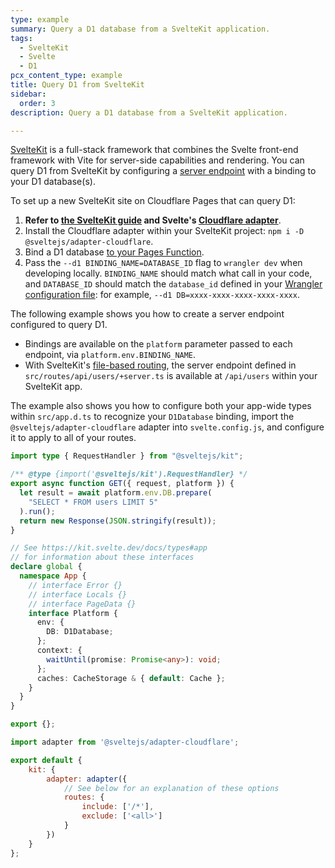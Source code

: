 ```yaml
---
type: example
summary: Query a D1 database from a SvelteKit application.
tags:
  - SvelteKit
  - Svelte
  - D1
pcx_content_type: example
title: Query D1 from SvelteKit
sidebar:
  order: 3
description: Query a D1 database from a SvelteKit application.

---
```



[SvelteKit](https://kit.svelte.dev/) is a full-stack framework that combines the Svelte front-end framework with Vite for server-side capabilities and rendering. You can query D1 from SvelteKit by configuring a [server endpoint](https://kit.svelte.dev/docs/routing#server) with a binding to your D1 database(s).

To set up a new SvelteKit site on Cloudflare Pages that can query D1:

1. **Refer to [the SvelteKit guide](/pages/framework-guides/deploy-a-svelte-kit-site/) and Svelte's [Cloudflare adapter](https://kit.svelte.dev/docs/adapter-cloudflare)**.
2. Install the Cloudflare adapter within your SvelteKit project: `npm i -D @sveltejs/adapter-cloudflare`.
3. Bind a D1 database [to your Pages Function](/pages/functions/bindings/#d1-databases).
4. Pass the `--d1 BINDING_NAME=DATABASE_ID` flag to `wrangler dev` when developing locally. `BINDING_NAME` should match what call in your code, and `DATABASE_ID` should match the `database_id` defined in your [Wrangler configuration file](/workers/wrangler/configuration/): for example, `--d1 DB=xxxx-xxxx-xxxx-xxxx-xxxx`.

The following example shows you how to create a server endpoint configured to query D1.

* Bindings are available on the `platform` parameter passed to each endpoint, via `platform.env.BINDING_NAME`.
* With SvelteKit's [file-based routing](https://kit.svelte.dev/docs/routing), the server endpoint defined in `src/routes/api/users/+server.ts` is available at `/api/users` within your SvelteKit app.

The example also shows you how to configure both your app-wide types within `src/app.d.ts` to recognize your `D1Database` binding, import the `@sveltejs/adapter-cloudflare` adapter into `svelte.config.js`, and configure it to apply to all of your routes.

<Tabs> <TabItem label="TypeScript" icon="seti:typescript">

```ts
import type { RequestHandler } from "@sveltejs/kit";

/** @type {import('@sveltejs/kit').RequestHandler} */
export async function GET({ request, platform }) {
  let result = await platform.env.DB.prepare(
    "SELECT * FROM users LIMIT 5"
  ).run();
  return new Response(JSON.stringify(result));
}
```

```ts
// See https://kit.svelte.dev/docs/types#app
// for information about these interfaces
declare global {
  namespace App {
    // interface Error {}
    // interface Locals {}
    // interface PageData {}
    interface Platform {
      env: {
        DB: D1Database;
      };
      context: {
        waitUntil(promise: Promise<any>): void;
      };
      caches: CacheStorage & { default: Cache };
    }
  }
}

export {};
```

```js
import adapter from '@sveltejs/adapter-cloudflare';

export default {
    kit: {
        adapter: adapter({
            // See below for an explanation of these options
            routes: {
                include: ['/*'],
                exclude: ['<all>']
            }
        })
    }
};

```

</TabItem> </Tabs>
